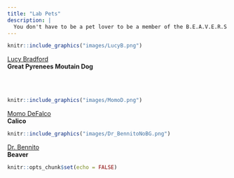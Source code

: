 ```yaml
---
title: "Lab Pets"
description: |
  You don't have to be a pet lover to be a member of the B.E.A.V.E.R.S Lab but many members do love their pets. Click on each pet's name to learn more about them. 
---
```


:::float-image

```r
knitr::include_graphics("images/LucyB.png")
```

[Lucy Bradford](LucyB.html) 
<br/>
**Great Pyrenees Moutain Dog**
:::

<br/>
<br/>

:::float-image

```r
knitr::include_graphics("images/MomoD.png")
```

[Momo DeFalco](MomoD.html) 
<br/>
**Calico**
:::

:::float-image

```r
knitr::include_graphics("images/Dr_BennitoNoBG.png")
```

[Dr. Bennito](Dr_Bennito.html) 
<br/>
**Beaver**
:::
```r
knitr::opts_chunk$set(echo = FALSE)
```

